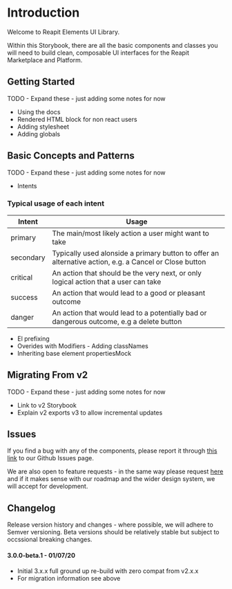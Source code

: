 <Meta title="Introduction" />

# Introduction

Welcome to Reapit Elements UI Library.

Within this Storybook, there are all the basic components and classes you will need to build clean, composable UI interfaces for the Reapit Marketplace and Platform.

## Getting Started

TODO - Expand these - just adding some notes for now

- Using the docs
- Rendered HTML block for non react users
- Adding stylesheet
- Adding globals

## Basic Concepts and Patterns

TODO - Expand these - just adding some notes for now

- Intents

### Typical usage of each intent

| Intent    | Usage                                                                                                  |
| --------- | ------------------------------------------------------------------------------------------------------ |
| primary   | The main/most likely action a user might want to take                                                  |
| secondary | Typically used alonside a primary button to offer an alternative action, e.g. a Cancel or Close button |
| critical  | An action that should be the very next, or only logical action that a user can take                    |
| success   | An action that would lead to a good or pleasant outcome                                                |
| danger    | An action that would lead to a potentially bad or dangerous outcome, e.g a delete button               |

- El prefixing
- Overides with Modifiers - Adding classNames
- Inheriting base element propertiesMock

## Migrating From v2

TODO - Expand these - just adding some notes for now

- Link to v2 Storybook 
- Explain v2 exports v3 to allow incremental updates

## Issues

If you find a bug with any of the components, please report it through [this link](https://github.com/reapit/foundations/issues/new?assignees=&labels=bug%2C+needs-triage%2C+elements&template=bug_report.md&title=) to our Github Issues page.

We are also open to feature requests - in the same way please request [here](https://github.com/reapit/foundations/issues/new?assignees=&labels=external-request%2C+needs-triage%2C+elements&template=feature_request.md&title=) and if it makes sense with our roadmap and the wider design system, we will accept for development.

## Changelog

Release version history and changes - where possible, we will adhere to Semver versioning. Beta versions should be relatively stable but subject to occssional breaking changes.

#### **3.0.0-beta.1 - 01/07/20**
  - Initial 3.x.x full ground up re-build with zero compat from v2.x.x
  - For migration information see above